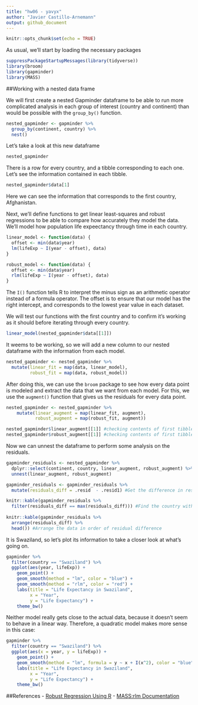 ```yaml
---
title: "hw06 - yavyx"
author: "Javier Castillo-Arnemann"
output: github_document
---
```


```r
knitr::opts_chunk$set(echo = TRUE)
```

As usual, we'll start by loading the necessary packages
```r
suppressPackageStartupMessages(library(tidyverse))
library(broom)
library(gapminder)
library(MASS)
```

##Working with a nested data frame

We will first create a nested Gapminder dataframe to be able to run more complicated analysis in each group of interest (country and continent) than would be possible with the `group_by()` function.
```r
nested_gapminder <- gapminder %>%
  group_by(continent, country) %>%
  nest()
```

Let's take a look at this new dataframe
```r
nested_gapminder
```
There is a row for every country, and a tibble corresponding to each one. Let's see the information contained in each tibble.

```r
nested_gapminder$data[1]
```

Here we can see the information that corresponds to the first country, Afghanistan.

Next, we'll define functions to get linear least-squares and robust regressions to be able to compare how accurately they model the data. We'll model how population life expeectancy through time in each country.

```r
linear_model <- function(data) {
  offset <- min(data$year)
  lm(lifeExp ~ I(year - offset), data)
}

robust_model <- function(data) {
  offset <- min(data$year)
  rlm(lifeExp ~ I(year - offset), data) 
}
```

The `I()` function tells R to interpret the minus sign as an arithmetic operator instead of a formula operator. The offset is to ensure that our model has the right intercept, and corresponds to the lowest year value in each dataset.

We will test our functions with the first country and to confirm it's working as it should before iterating through every country.


```r
linear_model(nested_gapminder$data[[1]])
```

It weems to be working, so we will add a new column to our nested dataframe with the information from each model.

```r
nested_gapminder <- nested_gapminder %>%
  mutate(linear_fit = map(data, linear_model),
         robust_fit = map(data, robust_model))  
```

After doing this, we can use the `broom` package to see how every data point is modeled and extract the data that we want from each model. For this, we use the `augment()` function that gives us the residuals for every data point.
```r
nested_gapminder <- nested_gapminder %>%
    mutate(linear_augment = map(linear_fit, augment),
           robust_augment = map(robust_fit, augment))

nested_gapminder$linear_augment[[1]] #checking contents of first tibble
nested_gapminder$robust_augment[[1]] #checking contents of first tibble
```

Now we can unnest the dataframe to perform some analysis on the residuals.

```r
gapminder_residuals <- nested_gapminder %>%
  dplyr::select(continent, country, linear_augment, robust_augment) %>%
  unnest(linear_augment, robust_augment)
```

```r
gapminder_residuals <- gapminder_residuals %>%
  mutate(residuals_diff = .resid  - .resid1) #Get the difference in residuals 

knitr::kable(gapminder_residuals %>%
  filter(residuals_diff == max(residuals_diff))) #Find the country with the highest residual difference between the two models
  
knitr::kable(gapminder_residuals %>%
  arrange(residuals_diff) %>%
  head()) #Arrange the data in order of residual difference
```

It is Swaziland, so let's plot its information to take a closer look at what's going on.

```r
gapminder %>%
  filter(country == "Swaziland") %>%
  ggplot(aes(year, lifeExp)) +
    geom_point() +
    geom_smooth(method = "lm", color = "blue") +
    geom_smooth(method = "rlm", color = "red") +
    labs(title = "Life Expectancy in Swaziland",
         x = "Year",
         y = "Life Expectancy") +
    theme_bw()
```

Neither model really gets close to the actual data, because it doesn't seem to behave in a linear way. Therefore, a quadratic model makes more sense in this case:

```r
gapminder %>%
  filter(country == "Swaziland") %>%
  ggplot(aes(x = year, y = lifeExp)) +
    geom_point() +
    geom_smooth(method = "lm", formula = y ~ x + I(x^2), color = "blue") + #specify qudratic model
    labs(title = "Life Expectancy in Swaziland",
         x = "Year",
         y = "Life Expectancy") +
    theme_bw()
```

##References
- [Robust Regression Using R](http://www.alastairsanderson.com/R/tutorials/robust-regression-in-R/)
- [MASS:rlm Documentation](https://stat.ethz.ch/R-manual/R-devel/library/MASS/html/rlm.html)


